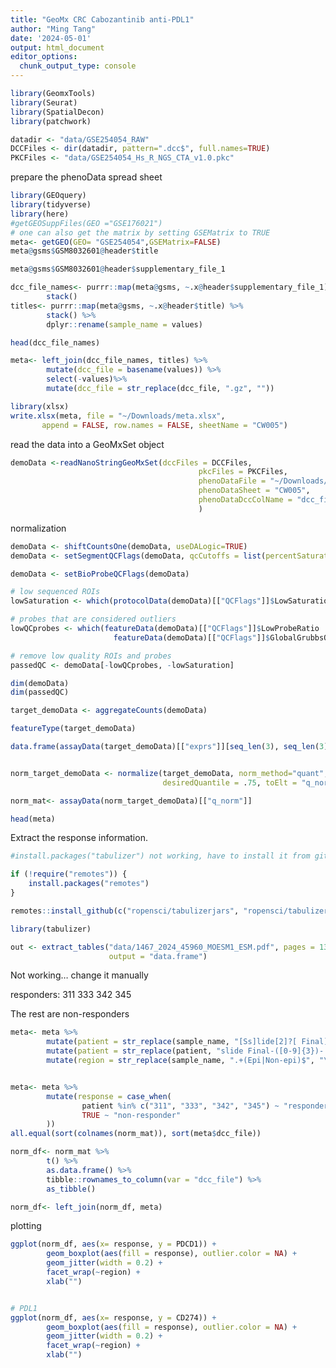 ```yaml
---
title: "GeoMx CRC Cabozantinib anti-PDL1"
author: "Ming Tang"
date: '2024-05-01'
output: html_document
editor_options: 
  chunk_output_type: console
---
```


```r
library(GeomxTools)
library(Seurat)
library(SpatialDecon)
library(patchwork)
```


```r
datadir <- "data/GSE254054_RAW"
DCCFiles <- dir(datadir, pattern=".dcc$", full.names=TRUE)
PKCFiles <- "data/GSE254054_Hs_R_NGS_CTA_v1.0.pkc"

```


prepare the phenoData spread sheet 

```r
library(GEOquery)
library(tidyverse)
library(here)
#getGEOSuppFiles(GEO ="GSE176021")
# one can also get the matrix by setting GSEMatrix to TRUE
meta<- getGEO(GEO= "GSE254054",GSEMatrix=FALSE)
meta@gsms$GSM8032601@header$title

meta@gsms$GSM8032601@header$supplementary_file_1

dcc_file_names<- purrr::map(meta@gsms, ~.x@header$supplementary_file_1) %>%
        stack()
titles<- purrr::map(meta@gsms, ~.x@header$title) %>%
        stack() %>%
        dplyr::rename(sample_name = values)

head(dcc_file_names)

meta<- left_join(dcc_file_names, titles) %>%
        mutate(dcc_file = basename(values)) %>%
        select(-values)%>%
        mutate(dcc_file = str_replace(dcc_file, ".gz", ""))

library(xlsx)
write.xlsx(meta, file = "~/Downloads/meta.xlsx",
       append = FALSE, row.names = FALSE, sheetName = "CW005")
```


read the data into a GeoMxSet object

```r
demoData <-readNanoStringGeoMxSet(dccFiles = DCCFiles,
                                          pkcFiles = PKCFiles,
                                          phenoDataFile = "~/Downloads/meta.xlsx",
                                          phenoDataSheet = "CW005",
                                          phenoDataDccColName = "dcc_file",
                                          )


```

normalization 

```r
demoData <- shiftCountsOne(demoData, useDALogic=TRUE)
demoData <- setSegmentQCFlags(demoData, qcCutoffs = list(percentSaturation = 45))

demoData <- setBioProbeQCFlags(demoData)

# low sequenced ROIs
lowSaturation <- which(protocolData(demoData)[["QCFlags"]]$LowSaturation)

# probes that are considered outliers 
lowQCprobes <- which(featureData(demoData)[["QCFlags"]]$LowProbeRatio | 
                       featureData(demoData)[["QCFlags"]]$GlobalGrubbsOutlier)

# remove low quality ROIs and probes
passedQC <- demoData[-lowQCprobes, -lowSaturation]

dim(demoData)
dim(passedQC)
```


```r
target_demoData <- aggregateCounts(demoData)

featureType(target_demoData)

data.frame(assayData(target_demoData)[["exprs"]][seq_len(3), seq_len(3)])


norm_target_demoData <- normalize(target_demoData, norm_method="quant",
                                  desiredQuantile = .75, toElt = "q_norm")
```


```r

norm_mat<- assayData(norm_target_demoData)[["q_norm"]]

head(meta)
```


Extract the response information.

```r
#install.packages("tabulizer") not working, have to install it from github

if (!require("remotes")) {
    install.packages("remotes")
}

remotes::install_github(c("ropensci/tabulizerjars", "ropensci/tabulizer"))

library(tabulizer)

out <- extract_tables("data/1467_2024_45960_MOESM1_ESM.pdf", pages = 13, guess = TRUE, 
                      output = "data.frame")

```
Not working... change it manually

responders:
311
333
342
345

The rest are non-responders

```r
meta<- meta %>%
        mutate(patient = str_replace(sample_name, "[Ss]lide[2]?[ Final]?-([0-9]{3})-.+", "\\1")) %>%
        mutate(patient = str_replace(patient, "slide Final-([0-9]{3})-.+", "\\1")) %>%
        mutate(region = str_replace(sample_name, ".+(Epi|Non-epi)$", "\\1"))


meta<- meta %>%
        mutate(response = case_when(
                patient %in% c("311", "333", "342", "345") ~ "responder",
                TRUE ~ "non-responder"
        ))
all.equal(sort(colnames(norm_mat)), sort(meta$dcc_file))

norm_df<- norm_mat %>%
        t() %>%
        as.data.frame() %>%
        tibble::rownames_to_column(var = "dcc_file") %>%
        as_tibble()

norm_df<- left_join(norm_df, meta)

```

plotting

```r

ggplot(norm_df, aes(x= response, y = PDCD1)) +
        geom_boxplot(aes(fill = response), outlier.color = NA) +
        geom_jitter(width = 0.2) +
        facet_wrap(~region) +
        xlab("")


# PDL1
ggplot(norm_df, aes(x= response, y = CD274)) +
        geom_boxplot(aes(fill = response), outlier.color = NA) +
        geom_jitter(width = 0.2) +
        facet_wrap(~region) +
        xlab("")        
```